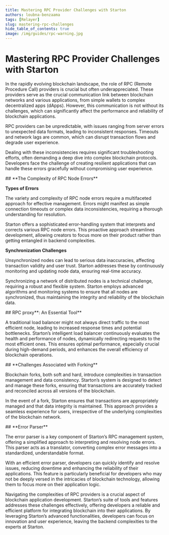 ```yaml
---
title: Mastering RPC Provider Challenges with Starton
authors: loubna-benzaama
tags: [Relayer]
slug: mastering-rpc-challenges
hide_table_of_contents: true
image: /img/guides/rpc-warning.jpg
---
```

# Mastering RPC Provider Challenges with Starton

In the rapidly evolving blockchain landscape, the role of RPC (Remote Procedure Call) providers is crucial but often underappreciated. These providers serve as the crucial communication link between blockchain networks and various applications, from simple wallets to complex decentralized apps (dApps). However, this communication is not without its challenges, which can significantly affect the performance and reliability of blockchain applications.

RPC providers can be unpredictable, with issues ranging from server errors to unexpected data formats, leading to inconsistent responses. Timeouts and network lags are common, which can disrupt transaction flows and degrade user experience.

Dealing with these inconsistencies requires significant troubleshooting efforts, often demanding a deep dive into complex blockchain protocols. Developers face the challenge of creating resilient applications that can handle these errors gracefully without compromising user experience.

<StepSection>
## **The Complexity of RPC Node Errors**

**Types of Errors**

The variety and complexity of RPC node errors require a multifaceted approach for effective management. Errors might manifest as simple connection timeouts or complex data inconsistencies, requiring a thorough understanding for resolution.

Starton offers a sophisticated error-handling system that interprets and corrects various RPC node errors. This proactive approach streamlines development, allowing creators to focus more on their product rather than getting entangled in backend complexities.

**Synchronization Challenges**

Unsynchronized nodes can lead to serious data inaccuracies, affecting transaction validity and user trust. Starton addresses these by continuously monitoring and updating node data, ensuring real-time accuracy.

Synchronizing a network of distributed nodes is a technical challenge, requiring a robust and flexible system. Starton employs advanced algorithms and monitoring systems to ensure that all nodes are synchronized, thus maintaining the integrity and reliability of the blockchain data.
</StepSection>

<StepSection>
## RPC proxy**: An Essential Tool**

A traditional load balancer might not always direct traffic to the most efficient node, leading to increased response times and potential bottlenecks. Starton’s intelligent load balancer continuously evaluates the health and performance of nodes, dynamically redirecting requests to the most efficient ones. This ensures optimal performance, especially crucial during high-demand periods, and enhances the overall efficiency of blockchain operations.
</StepSection>

<StepSection>
## **Challenges Associated with Forking**

Blockchain forks, both soft and hard, introduce complexities in transaction management and data consistency. Starton’s system is designed to detect and manage these forks, ensuring that transactions are accurately tracked and reconciled across all versions of the blockchain.

In the event of a fork, Starton ensures that transactions are appropriately managed and that data integrity is maintained. This approach provides a seamless experience for users, irrespective of the underlying complexities of the blockchain network.
</StepSection>

<StepSection>
## **Error Parser**

The error parser is a key component of Starton’s RPC management system, offering a simplified approach to interpreting and resolving node errors. This parser acts as a translator, converting complex error messages into a standardized, understandable format.

With an efficient error parser, developers can quickly identify and resolve issues, reducing downtime and enhancing the reliability of their applications. This feature is particularly beneficial for developers who may not be deeply versed in the intricacies of blockchain technology, allowing them to focus more on their application logic.

Navigating the complexities of RPC providers is a crucial aspect of blockchain application development. Starton’s suite of tools and features addresses these challenges effectively, offering developers a reliable and efficient platform for integrating blockchain into their applications. By leveraging Starton’s advanced functionalities, developers can focus on innovation and user experience, leaving the backend complexities to the experts at Starton.
</StepSection>

